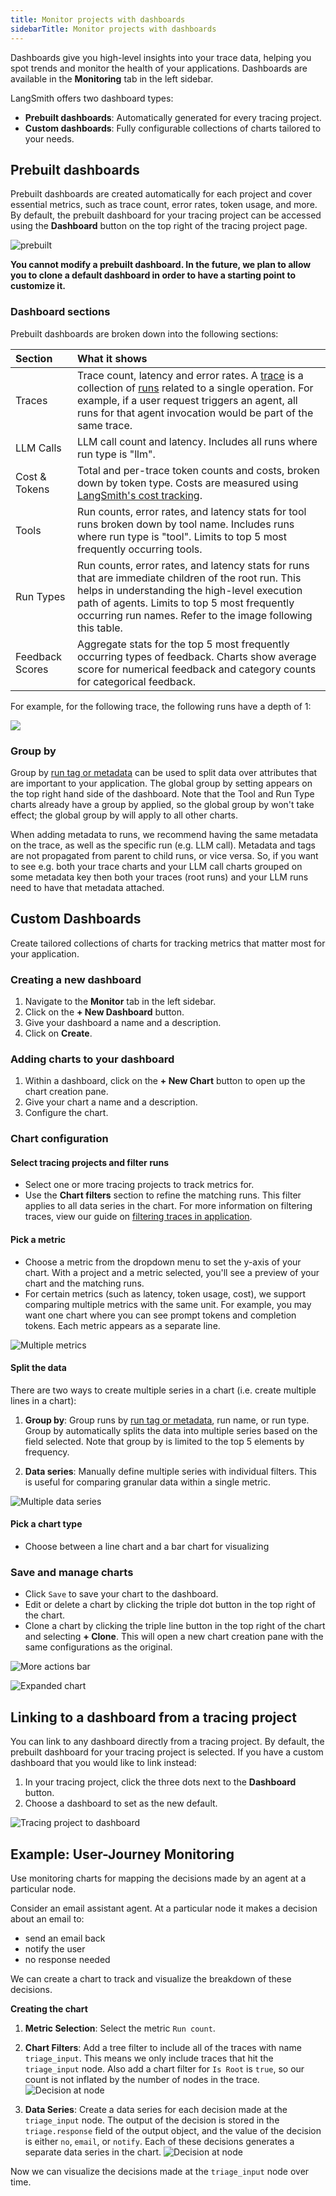 ```yaml
---
title: Monitor projects with dashboards
sidebarTitle: Monitor projects with dashboards
---
```


Dashboards give you high-level insights into your trace data, helping you spot trends and monitor the health of your applications. Dashboards are available in the **Monitoring** tab in the left sidebar.

LangSmith offers two dashboard types:

- **Prebuilt dashboards**: Automatically generated for every tracing project.
- **Custom dashboards**: Fully configurable collections of charts tailored to your needs.

## Prebuilt dashboards

Prebuilt dashboards are created automatically for each project and cover essential metrics, such as trace count, error rates, token usage, and more. By default, the prebuilt dashboard for your tracing project can be accessed using the **Dashboard** button on the top right of the tracing project page.

![prebuilt](/langsmith/images/prebuilt.gif)

<Note>**You cannot modify a prebuilt dashboard. In the future, we plan to allow you to clone a default dashboard in order to have a starting point to customize it.**</Note>

### Dashboard sections

Prebuilt dashboards are broken down into the following sections:

| Section | What it shows |
| :------ | :------------ |
| Traces | Trace count, latency and error rates. A [trace](/langsmith/observability-concepts#traces) is a collection of [runs](/langsmith/observability-concepts#runs) related to a single operation. For example, if a user request triggers an agent, all runs for that agent invocation would be part of the same trace. |
| LLM Calls | LLM call count and latency. Includes all runs where run type is "llm". |
| Cost & Tokens | Total and per-trace token counts and costs, broken down by token type. Costs are measured using [LangSmith's cost tracking](/langsmith/log-llm-trace#manually-provide-token-counts). |
| Tools | Run counts, error rates, and latency stats for tool runs broken down by tool name. Includes runs where run type is "tool". Limits to top 5 most frequently occurring tools. |
| Run Types | Run counts, error rates, and latency stats for runs that are immediate children of the root run. This helps in understanding the high-level execution path of agents. Limits to top 5 most frequently occurring run names. Refer to the image following this table. |
| Feedback Scores | Aggregate stats for the top 5 most frequently occurring types of feedback. Charts show average score for numerical feedback and category counts for categorical feedback. |

For example, for the following trace, the following runs have a depth of 1: 

![](/langsmith/images/run-depth-explained.png)

### Group by

Group by [run tag or metadata](/langsmith/add-metadata-tags) can be used to split data over attributes that are important to your application. The global group by setting appears on the top right hand side of the dashboard. Note that the Tool and Run Type charts already have a group by applied, so the global group by won't take effect; the global group by will apply to all other charts.

<Note>When adding metadata to runs, we recommend having the same metadata on the trace, as well as the specific run (e.g. LLM call). Metadata and tags are not propagated from parent to child runs, or vice versa. So, if you want to see e.g. both your trace charts and your LLM call charts grouped on some metadata key then both your traces (root runs) and your LLM runs need to have that metadata attached.</Note>

## Custom Dashboards

Create tailored collections of charts for tracking metrics that matter most for your application.

### Creating a new dashboard

1. Navigate to the **Monitor** tab in the left sidebar.
2. Click on the **+ New Dashboard** button.
3. Give your dashboard a name and a description.
4. Click on **Create**.

### Adding charts to your dashboard

1. Within a dashboard, click on the **+ New Chart** button to open up the chart creation pane.
2. Give your chart a name and a description.
3. Configure the chart.

### Chart configuration

#### Select tracing projects and filter runs

- Select one or more tracing projects to track metrics for.
- Use the **Chart filters** section to refine the matching runs. This filter applies to all data series in the chart. For more information on filtering traces, view our guide on [filtering traces in application](./filter-traces-in-application).

#### Pick a metric

- Choose a metric from the dropdown menu to set the y-axis of your chart. With a project and a metric selected, you'll see a preview of your chart and the matching runs.
- For certain metrics (such as latency, token usage, cost), we support comparing multiple metrics with the same unit. For example, you may want one chart where you can see prompt tokens and completion tokens. Each metric appears as a separate line.

![Multiple metrics](/langsmith/images/compare-metrics.png)

#### Split the data

There are two ways to create multiple series in a chart (i.e. create multiple lines in a chart):

1. **Group by**: Group runs by [run tag or metadata](/langsmith/add-metadata-tags), run name, or run type. Group by automatically splits the data into multiple series based on the field selected. Note that group by is limited to the top 5 elements by frequency.

2. **Data series**: Manually define multiple series with individual filters. This is useful for comparing granular data within a single metric.

![Multiple data series](/langsmith/images/multiple-data-series.png)

#### Pick a chart type

- Choose between a line chart and a bar chart for visualizing

### Save and manage charts

- Click `Save` to save your chart to the dashboard.
- Edit or delete a chart by clicking the triple dot button in the top right of the chart.
- Clone a chart by clicking the triple line button in the top right of the chart and selecting **+ Clone**. This will open a new chart creation pane with the same configurations as the original.

![More actions bar](/langsmith/images/more-actions-bar.png)

![Expanded chart](/langsmith/images/expanded-chart.png)

## Linking to a dashboard from a tracing project

You can link to any dashboard directly from a tracing project. By default, the prebuilt dashboard for your tracing project is selected. If you have a custom dashboard that you would like to link instead:

1. In your tracing project, click the three dots next to the **Dashboard** button.
2. Choose a dashboard to set as the new default.

![Tracing project to dashboard](/langsmith/images/tracing-project-to-dashboard.png)

## Example: User-Journey Monitoring

Use monitoring charts for mapping the decisions made by an agent at a particular node.

Consider an email assistant agent. At a particular node it makes a decision about an email to:

- send an email back
- notify the user
- no response needed

We can create a chart to track and visualize the breakdown of these decisions.

**Creating the chart**

1. **Metric Selection**: Select the metric `Run count`.
2. **Chart Filters**: Add a tree filter to include all of the traces with name `triage_input`. This means we only include traces that hit the `triage_input` node. Also add a chart filter for `Is Root` is `true`, so our count is not inflated by the number of nodes in the trace.
   ![Decision at node](/langsmith/images/chart-filters-for-node-decision.png)

3. **Data Series**: Create a data series for each decision made at the `triage_input` node. The output of the decision is stored in the `triage.response` field of the output object, and the value of the decision is either `no`, `email`, or `notify`. Each of these decisions generates a separate data series in the chart.
   ![Decision at node](/langsmith/images/decision-at-node.png)

Now we can visualize the decisions made at the `triage_input` node over time.
